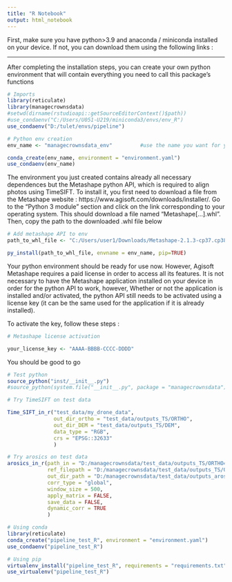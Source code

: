 ```yaml
---
title: "R Notebook"
output: html_notebook
---
```


First, make sure you have python>3.9 and anaconda / miniconda installed on your device.
If not, you can download them using the following links :


---
After completing the installation steps, you can create your own python environment that will contain everything you need to call this package's functions
```r
# Imports
library(reticulate)
library(managecrownsdata)
#setwd(dirname(rstudioapi::getSourceEditorContext()$path))
#use_condaenv("C:/Users/U051-U219/miniconda3/envs/env_R")
use_condaenv("D:/tulet/envs/pipeline")
```

```r
# Python env creation
env_name <- "managecrownsdata_env"         #use the name you want for your environment

conda_create(env_name, environment = "environment.yaml")
use_condaenv(env_name)
```

The environment you just created contains already all necessary dependences but the Metashape python API, which is required to align photos using TimeSIFT.
To install it, you first need to download a file from the Metashape website : https://www.agisoft.com/downloads/installer/. 
Go to the "Python 3 module" section and click on the link corresponding to your operating system. This should download a file named "Metashape[...].whl". Then, copy the path to the downloaded .whl file below

```r
# Add metashape API to env
path_to_whl_file <- "C:/Users/user1/Downloads/Metashape-2.1.3-cp37.cp38.cp39.cp310.cp311-none-win_amd64.whl"   #replace with your path

py_install(path_to_whl_file, envname = env_name, pip=TRUE)
```

Your python environment should be ready for use now. However, Agisoft Metashape requires a paid license in order to access all its features.
It is not necessary to have the Metashape application installed on your device in order for the python API to work, however, Whether or not the application is installed and/or activated, the python API still needs to be activated using a license key (it can be the same used for the application if it is already installed).

To activate the key, follow these steps :

```r
# Metashape license activation

your_license_key <- "AAAA-BBBB-CCCC-DDDD"


```
You should be good to go


```r
# Test python
source_python("inst/__init__.py")
#source_python(system.file("__init__.py", package = "managecrownsdata"))
```

```r
# Try TimeSIFT on test data

Time_SIFT_in_r("test_data/my_drone_data", 
               out_dir_ortho = "test_data/outputs_TS/ORTHO", 
               out_dir_DEM = "test_data/outputs_TS/DEM",
               data_type = "RGB",
               crs = "EPSG::32633"
               )
```

```r
# Try arosics on test data
arosics_in_r(path_in = "D:/managecrownsdata/test_data/outputs_TS/ORTHO4/20220427_ORTHO.tif",
             ref_filepath = "D:/managecrownsdata/test_data/outputs_TS/ORTHO4/20220511_ORTHO.tif", #"D:/managecrownsdata/test_data/Bouamir_LIDAR_ref_2022.tif",
             out_dir_path = "D:/managecrownsdata/test_data/outputs_arosics",
             corr_type = "global",
             window_size = 500,
             apply_matrix = FALSE,
             save_data = FALSE,
             dynamic_corr = TRUE
             )
```

```r
# Using conda
library(reticulate)
conda_create("pipeline_test_R", environment = "environment.yaml")
use_condaenv("pipeline_test_R")
```


```r
# Using pip
virtualenv_install("pipeline_test_R", requirements = "requirements.txt")
use_virtualenv("pipeline_test_R")
```
